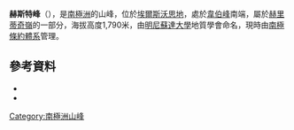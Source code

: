 {{coord|79|34|S|84|35|W|source:GNIS|display=title}}

'''赫斯特峰'''（{{lang-en|Hurst Peak}}），是[[南極洲|南極洲]]的山峰，位於[[埃爾斯沃思地|埃爾斯沃思地]]，處於[[韋伯峰|韋伯峰]]南端，屬於[[赫里蒂奇嶺|赫里蒂奇嶺]]的一部分，海拔高度1,790米，由[[明尼蘇達大學|明尼蘇達大學]]地質學會命名，現時由[[南極條約體系|南極條約體系]]管理。

==參考資料==
*{{cite gnis | type = antarid | id = 7200| name = Hurst Peak | accessdate = 2012-07-05}}
*{{usgs-gazetteer|id=7200}}

{{DEFAULTSORT:Hurst Peak}}
[[Category:南極洲山峰|Category:南極洲山峰]]


{{EllsworthLand-geo-stub}}